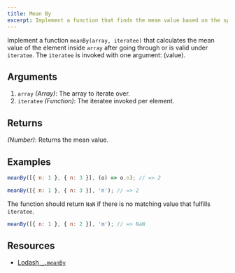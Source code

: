 ```yaml
---
title: Mean By
excerpt: Implement a function that finds the mean value based on the specified criteria.
---
```


Implement a function `meanBy(array, iteratee)` that calculates the mean value of the element inside `array` after going through or is valid under `iteratee`. The `iteratee` is invoked with one argument: (value).

## Arguments

1. `array` _(Array)_: The array to iterate over.
1. `iteratee` _(Function)_: The iteratee invoked per element.

## Returns

_(Number)_: Returns the mean value.

## Examples

```js
meanBy([{ n: 1 }, { n: 3 }], (o) => o.n); // => 2

meanBy([{ n: 1 }, { n: 3 }], 'n'); // => 2
```

The function should return `NaN` if there is no matching value that fulfills `iteratee`.

```js
meanBy([{ n: 1 }, { n: 2 }], 'm'); // => NaN
```

## Resources

- [Lodash `_.meanBy`](https://lodash.com/docs/#meanBy)
